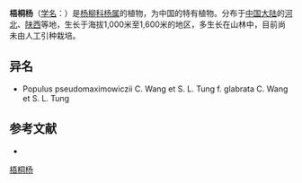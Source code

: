{{Speciesbox
| name = 梧桐杨
| status = 
| status_system = 
| image =
| genus = Populus
| species = pseudomaximowiczii
| authority = C. Wang et Tung
| subdivision_ranks =[[变型|变型]]
| subdivision =
* 梧桐杨 ''P. p.'' f. ''pseudomaximowiczii''
* [[光果梧桐杨|光果梧桐杨]] ''P. p.'' f. ''glabrata''
}}

'''梧桐杨'''（[[学名|学名]]：{{lang|la|''Populus pseudomaximowiczii''}}）是[[杨柳科|杨柳科]][[杨属|杨属]]的植物，为中国的特有植物。分布于[[中国大陆|中国大陆]]的[[河北|河北]]、[[陕西|陕西]]等地，生长于海拔1,000米至1,600米的地区，多生长在山林中，目前尚未由人工引种栽培。

== 异名 ==
* Populus pseudomaximowiczii C. Wang et S. L. Tung f. glabrata C. Wang et S. L. Tung

== 参考文献 ==
<div class="references-small">
* {{cite web| url =http://www.bioinfo.cn/db05/KmzwSpecies.php?action=view&id=20336| title =梧桐杨（原变型）| work =《中国高等植物数据库全库》| publisher =中国科学院微生物研究所| author =昆明植物研究所| accessdate =2009-02-25| deadurl =yes| archiveurl =https://web.archive.org/web/20160305021156/http://www.bioinfo.cn/db05/KmzwSpecies.php?action=view&id=20336| archivedate =2016-03-05}}
</div>
{{Taxonbar|from=Q11115687}}

[[Category:杨属|梧桐杨]]


{{植物小作品}}